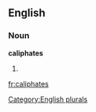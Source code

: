 
==English==

===Noun===
'''caliphates'''

# {{plural of|[[caliphate]]}}

[[Category:English plurals]]

[[fr:caliphates]]